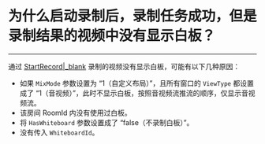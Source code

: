# 为什么启动录制后，录制任务成功，但是录制结果的视频中没有显示白板？

---

通过 [StartRecord\|_blank](/article/12322) 录制的视频没有显示白板，可能有以下几种原因：

- 如果 `MixMode` 参数设置为 “1（自定义布局）”，且所有窗口的 `ViewType` 都设置成了 “1（音视频）”，此时不显示白板，按照音视频流推流的顺序，仅显示音视频流。
- 该房间 RoomId 内没有使用过白板。
- 将 `HasWhiteboard` 参数设置成了 “false（不录制白板）”。
- 没有传入 `WhiteboardId`。